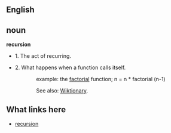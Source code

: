 ==English==

==noun==

'''recursion'''

*1. The act of recurring.

*2. What happens when a function calls itself.

::example: the [[en:factorial|factorial]] function; n = n * factorial (n-1)

:::See also: [[Wiktionary]].

==What links here==
* [http://wiktionary.org/wiki/Recursion recursion]